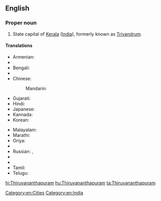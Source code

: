 ==English==
{{wikipedia}}

===Proper noun===
{{en-proper noun}}

# State capital of [[Kerala]] ([[India]]), formerly known as [[Trivandrum]].

====Translations====
{{trans-top|capital of Kerala, India}}
* Armenian: {{t-|hy|Տիրուվանանտապուրամ|tr=Tiruvanantapuram}}
* {{trreq|Assamese}}
* Bengali: {{t-|bn|তিরুবনন্তপুরম|sc=Beng}}
* {{trreq|Chhattisgarhi}}
* Chinese:
*: Mandarin: {{t|cmn|特里凡得琅|tr=Tèlǐfándeláng|sc=Hani}}
* Gujarati: {{t-|gu|તિરુવનંતપુરમ્|sc=Gujr}}
* Hindi: {{t-|hi|तिरुअनन्तपुरम्|tr=tiru'anantapuram}}
* Japanese: {{t-|ja|ティルヴァナンタプラム|tr=Tiruvanantapuramu}}
* Kannada: {{t-|kn|ತಿರುವನಂತಪುರಮ್|sc=Knda}}
* Korean: {{t-|ko|티루바난타푸람|sc=Kore}}
{{trans-mid}}
* Malayalam: {{t+|ml|തിരുവനന്തപുരം|tr=Tiruvanŭntapuraṁ|sc=Mlym}}
* Marathi: {{t-|mr|तिरुवनंतपुरम|sc=Deva}}
* Oriya: {{t-|or|ତ୍ରିବେନ୍ଦ୍ରମ|sc=Orya}}
* {{trreq|Punjabi}}
* Russian: {{t-|ru|Тируванантапурам|m|tr=Tiruvanantapuram}},  {{t-|ru|Тривандрум|m|tr=Trivandrum}}
* {{trreq|Santali}}
* {{trreq|Sikkimese}}
* Tamil: {{t-|ta|திருவனந்தபுரம்|sc=Taml}}
* Telugu: {{t-|te|తిరువనంతపురం}}
{{trans-bottom}}

[[Category:en:Cities]]
[[Category:en:India]]

[[hi:Thiruvananthapuram]]
[[hu:Thiruvananthapuram]]
[[ta:Thiruvananthapuram]]